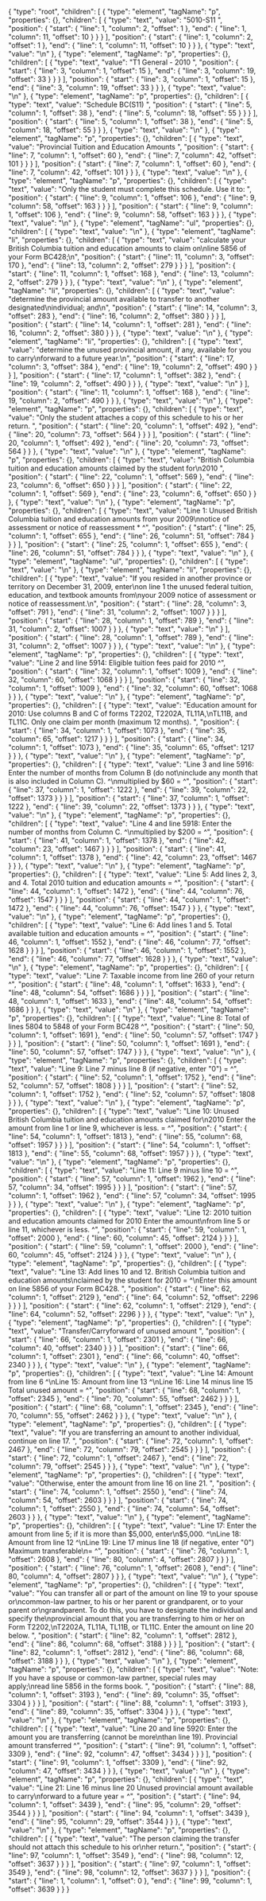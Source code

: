 {
  "type": "root",
  "children": [
    {
      "type": "element",
      "tagName": "p",
      "properties": {},
      "children": [
        {
          "type": "text",
          "value": "5010-S11 ",
          "position": {
            "start": {
              "line": 1,
              "column": 2,
              "offset": 1
            },
            "end": {
              "line": 1,
              "column": 11,
              "offset": 10
            }
          }
        }
      ],
      "position": {
        "start": {
          "line": 1,
          "column": 2,
          "offset": 1
        },
        "end": {
          "line": 1,
          "column": 11,
          "offset": 10
        }
      }
    },
    {
      "type": "text",
      "value": "\n"
    },
    {
      "type": "element",
      "tagName": "p",
      "properties": {},
      "children": [
        {
          "type": "text",
          "value": "T1 General - 2010 ",
          "position": {
            "start": {
              "line": 3,
              "column": 1,
              "offset": 15
            },
            "end": {
              "line": 3,
              "column": 19,
              "offset": 33
            }
          }
        }
      ],
      "position": {
        "start": {
          "line": 3,
          "column": 1,
          "offset": 15
        },
        "end": {
          "line": 3,
          "column": 19,
          "offset": 33
        }
      }
    },
    {
      "type": "text",
      "value": "\n"
    },
    {
      "type": "element",
      "tagName": "p",
      "properties": {},
      "children": [
        {
          "type": "text",
          "value": "Schedule BC(S11) ",
          "position": {
            "start": {
              "line": 5,
              "column": 1,
              "offset": 38
            },
            "end": {
              "line": 5,
              "column": 18,
              "offset": 55
            }
          }
        }
      ],
      "position": {
        "start": {
          "line": 5,
          "column": 1,
          "offset": 38
        },
        "end": {
          "line": 5,
          "column": 18,
          "offset": 55
        }
      }
    },
    {
      "type": "text",
      "value": "\n"
    },
    {
      "type": "element",
      "tagName": "p",
      "properties": {},
      "children": [
        {
          "type": "text",
          "value": "Provincial Tuition and Education Amounts ",
          "position": {
            "start": {
              "line": 7,
              "column": 1,
              "offset": 60
            },
            "end": {
              "line": 7,
              "column": 42,
              "offset": 101
            }
          }
        }
      ],
      "position": {
        "start": {
          "line": 7,
          "column": 1,
          "offset": 60
        },
        "end": {
          "line": 7,
          "column": 42,
          "offset": 101
        }
      }
    },
    {
      "type": "text",
      "value": "\n"
    },
    {
      "type": "element",
      "tagName": "p",
      "properties": {},
      "children": [
        {
          "type": "text",
          "value": "Only the student must complete this schedule. Use it to: ",
          "position": {
            "start": {
              "line": 9,
              "column": 1,
              "offset": 106
            },
            "end": {
              "line": 9,
              "column": 58,
              "offset": 163
            }
          }
        }
      ],
      "position": {
        "start": {
          "line": 9,
          "column": 1,
          "offset": 106
        },
        "end": {
          "line": 9,
          "column": 58,
          "offset": 163
        }
      }
    },
    {
      "type": "text",
      "value": "\n"
    },
    {
      "type": "element",
      "tagName": "ul",
      "properties": {},
      "children": [
        {
          "type": "text",
          "value": "\n"
        },
        {
          "type": "element",
          "tagName": "li",
          "properties": {},
          "children": [
            {
              "type": "text",
              "value": "calculate your British Columbia tuition and education amounts to claim on\nline 5856 of your Form BC428;\n",
              "position": {
                "start": {
                  "line": 11,
                  "column": 3,
                  "offset": 170
                },
                "end": {
                  "line": 13,
                  "column": 2,
                  "offset": 279
                }
              }
            }
          ],
          "position": {
            "start": {
              "line": 11,
              "column": 1,
              "offset": 168
            },
            "end": {
              "line": 13,
              "column": 2,
              "offset": 279
            }
          }
        },
        {
          "type": "text",
          "value": "\n"
        },
        {
          "type": "element",
          "tagName": "li",
          "properties": {},
          "children": [
            {
              "type": "text",
              "value": "determine the provincial amount available to transfer to another designated\nindividual; and\n",
              "position": {
                "start": {
                  "line": 14,
                  "column": 3,
                  "offset": 283
                },
                "end": {
                  "line": 16,
                  "column": 2,
                  "offset": 380
                }
              }
            }
          ],
          "position": {
            "start": {
              "line": 14,
              "column": 1,
              "offset": 281
            },
            "end": {
              "line": 16,
              "column": 2,
              "offset": 380
            }
          }
        },
        {
          "type": "text",
          "value": "\n"
        },
        {
          "type": "element",
          "tagName": "li",
          "properties": {},
          "children": [
            {
              "type": "text",
              "value": "determine the unused provincial amount, if any, available for you to carry\nforward to a future year.\n",
              "position": {
                "start": {
                  "line": 17,
                  "column": 3,
                  "offset": 384
                },
                "end": {
                  "line": 19,
                  "column": 2,
                  "offset": 490
                }
              }
            }
          ],
          "position": {
            "start": {
              "line": 17,
              "column": 1,
              "offset": 382
            },
            "end": {
              "line": 19,
              "column": 2,
              "offset": 490
            }
          }
        },
        {
          "type": "text",
          "value": "\n"
        }
      ],
      "position": {
        "start": {
          "line": 11,
          "column": 1,
          "offset": 168
        },
        "end": {
          "line": 19,
          "column": 2,
          "offset": 490
        }
      }
    },
    {
      "type": "text",
      "value": "\n"
    },
    {
      "type": "element",
      "tagName": "p",
      "properties": {},
      "children": [
        {
          "type": "text",
          "value": "Only the student attaches a copy of this schedule to his or her return. ",
          "position": {
            "start": {
              "line": 20,
              "column": 1,
              "offset": 492
            },
            "end": {
              "line": 20,
              "column": 73,
              "offset": 564
            }
          }
        }
      ],
      "position": {
        "start": {
          "line": 20,
          "column": 1,
          "offset": 492
        },
        "end": {
          "line": 20,
          "column": 73,
          "offset": 564
        }
      }
    },
    {
      "type": "text",
      "value": "\n"
    },
    {
      "type": "element",
      "tagName": "p",
      "properties": {},
      "children": [
        {
          "type": "text",
          "value": "British Columbia tuition and education amounts claimed by the student for\n2010 ",
          "position": {
            "start": {
              "line": 22,
              "column": 1,
              "offset": 569
            },
            "end": {
              "line": 23,
              "column": 6,
              "offset": 650
            }
          }
        }
      ],
      "position": {
        "start": {
          "line": 22,
          "column": 1,
          "offset": 569
        },
        "end": {
          "line": 23,
          "column": 6,
          "offset": 650
        }
      }
    },
    {
      "type": "text",
      "value": "\n"
    },
    {
      "type": "element",
      "tagName": "p",
      "properties": {},
      "children": [
        {
          "type": "text",
          "value": "Line 1: Unused British Columbia tuition and education amounts from your 2009\nnotice of assessment or notice of reassessment * ^",
          "position": {
            "start": {
              "line": 25,
              "column": 1,
              "offset": 655
            },
            "end": {
              "line": 26,
              "column": 51,
              "offset": 784
            }
          }
        }
      ],
      "position": {
        "start": {
          "line": 25,
          "column": 1,
          "offset": 655
        },
        "end": {
          "line": 26,
          "column": 51,
          "offset": 784
        }
      }
    },
    {
      "type": "text",
      "value": "\n"
    },
    {
      "type": "element",
      "tagName": "ul",
      "properties": {},
      "children": [
        {
          "type": "text",
          "value": "\n"
        },
        {
          "type": "element",
          "tagName": "li",
          "properties": {},
          "children": [
            {
              "type": "text",
              "value": "If you resided in another province or territory on December 31, 2009, enter\non line 1 the unused federal tuition, education, and textbook amounts from\nyour 2009 notice of assessment or notice of reassessment.\n",
              "position": {
                "start": {
                  "line": 28,
                  "column": 3,
                  "offset": 791
                },
                "end": {
                  "line": 31,
                  "column": 2,
                  "offset": 1007
                }
              }
            }
          ],
          "position": {
            "start": {
              "line": 28,
              "column": 1,
              "offset": 789
            },
            "end": {
              "line": 31,
              "column": 2,
              "offset": 1007
            }
          }
        },
        {
          "type": "text",
          "value": "\n"
        }
      ],
      "position": {
        "start": {
          "line": 28,
          "column": 1,
          "offset": 789
        },
        "end": {
          "line": 31,
          "column": 2,
          "offset": 1007
        }
      }
    },
    {
      "type": "text",
      "value": "\n"
    },
    {
      "type": "element",
      "tagName": "p",
      "properties": {},
      "children": [
        {
          "type": "text",
          "value": "Line 2 and line 5914: Eligible tuition fees paid for 2010 ^",
          "position": {
            "start": {
              "line": 32,
              "column": 1,
              "offset": 1009
            },
            "end": {
              "line": 32,
              "column": 60,
              "offset": 1068
            }
          }
        }
      ],
      "position": {
        "start": {
          "line": 32,
          "column": 1,
          "offset": 1009
        },
        "end": {
          "line": 32,
          "column": 60,
          "offset": 1068
        }
      }
    },
    {
      "type": "text",
      "value": "\n"
    },
    {
      "type": "element",
      "tagName": "p",
      "properties": {},
      "children": [
        {
          "type": "text",
          "value": "Education amount for 2010: Use columns B and C of forms T2202, T2202A, TL11A,\nTL11B, and TL11C. Only one claim per month (maximum 12 months). ",
          "position": {
            "start": {
              "line": 34,
              "column": 1,
              "offset": 1073
            },
            "end": {
              "line": 35,
              "column": 65,
              "offset": 1217
            }
          }
        }
      ],
      "position": {
        "start": {
          "line": 34,
          "column": 1,
          "offset": 1073
        },
        "end": {
          "line": 35,
          "column": 65,
          "offset": 1217
        }
      }
    },
    {
      "type": "text",
      "value": "\n"
    },
    {
      "type": "element",
      "tagName": "p",
      "properties": {},
      "children": [
        {
          "type": "text",
          "value": "Line 3 and line 5916: Enter the number of months from Column B (do not\ninclude any month that is also included in Column C). ^\nmultiplied by $60 = ^",
          "position": {
            "start": {
              "line": 37,
              "column": 1,
              "offset": 1222
            },
            "end": {
              "line": 39,
              "column": 22,
              "offset": 1373
            }
          }
        }
      ],
      "position": {
        "start": {
          "line": 37,
          "column": 1,
          "offset": 1222
        },
        "end": {
          "line": 39,
          "column": 22,
          "offset": 1373
        }
      }
    },
    {
      "type": "text",
      "value": "\n"
    },
    {
      "type": "element",
      "tagName": "p",
      "properties": {},
      "children": [
        {
          "type": "text",
          "value": "Line 4 and line 5918: Enter the number of months from Column C. ^\nmultiplied by $200 = ^",
          "position": {
            "start": {
              "line": 41,
              "column": 1,
              "offset": 1378
            },
            "end": {
              "line": 42,
              "column": 23,
              "offset": 1467
            }
          }
        }
      ],
      "position": {
        "start": {
          "line": 41,
          "column": 1,
          "offset": 1378
        },
        "end": {
          "line": 42,
          "column": 23,
          "offset": 1467
        }
      }
    },
    {
      "type": "text",
      "value": "\n"
    },
    {
      "type": "element",
      "tagName": "p",
      "properties": {},
      "children": [
        {
          "type": "text",
          "value": "Line 5: Add lines 2, 3, and 4. Total 2010 tuition and education amounts = ^",
          "position": {
            "start": {
              "line": 44,
              "column": 1,
              "offset": 1472
            },
            "end": {
              "line": 44,
              "column": 76,
              "offset": 1547
            }
          }
        }
      ],
      "position": {
        "start": {
          "line": 44,
          "column": 1,
          "offset": 1472
        },
        "end": {
          "line": 44,
          "column": 76,
          "offset": 1547
        }
      }
    },
    {
      "type": "text",
      "value": "\n"
    },
    {
      "type": "element",
      "tagName": "p",
      "properties": {},
      "children": [
        {
          "type": "text",
          "value": "Line 6: Add lines 1 and 5. Total available tuition and education amounts = ^",
          "position": {
            "start": {
              "line": 46,
              "column": 1,
              "offset": 1552
            },
            "end": {
              "line": 46,
              "column": 77,
              "offset": 1628
            }
          }
        }
      ],
      "position": {
        "start": {
          "line": 46,
          "column": 1,
          "offset": 1552
        },
        "end": {
          "line": 46,
          "column": 77,
          "offset": 1628
        }
      }
    },
    {
      "type": "text",
      "value": "\n"
    },
    {
      "type": "element",
      "tagName": "p",
      "properties": {},
      "children": [
        {
          "type": "text",
          "value": "Line 7: Taxable income from line 260 of your return ^",
          "position": {
            "start": {
              "line": 48,
              "column": 1,
              "offset": 1633
            },
            "end": {
              "line": 48,
              "column": 54,
              "offset": 1686
            }
          }
        }
      ],
      "position": {
        "start": {
          "line": 48,
          "column": 1,
          "offset": 1633
        },
        "end": {
          "line": 48,
          "column": 54,
          "offset": 1686
        }
      }
    },
    {
      "type": "text",
      "value": "\n"
    },
    {
      "type": "element",
      "tagName": "p",
      "properties": {},
      "children": [
        {
          "type": "text",
          "value": "Line 8: Total of lines 5804 to 5848 of your Form BC428 ^",
          "position": {
            "start": {
              "line": 50,
              "column": 1,
              "offset": 1691
            },
            "end": {
              "line": 50,
              "column": 57,
              "offset": 1747
            }
          }
        }
      ],
      "position": {
        "start": {
          "line": 50,
          "column": 1,
          "offset": 1691
        },
        "end": {
          "line": 50,
          "column": 57,
          "offset": 1747
        }
      }
    },
    {
      "type": "text",
      "value": "\n"
    },
    {
      "type": "element",
      "tagName": "p",
      "properties": {},
      "children": [
        {
          "type": "text",
          "value": "Line 9: Line 7 minus line 8 (if negative, enter \"0\") = ^",
          "position": {
            "start": {
              "line": 52,
              "column": 1,
              "offset": 1752
            },
            "end": {
              "line": 52,
              "column": 57,
              "offset": 1808
            }
          }
        }
      ],
      "position": {
        "start": {
          "line": 52,
          "column": 1,
          "offset": 1752
        },
        "end": {
          "line": 52,
          "column": 57,
          "offset": 1808
        }
      }
    },
    {
      "type": "text",
      "value": "\n"
    },
    {
      "type": "element",
      "tagName": "p",
      "properties": {},
      "children": [
        {
          "type": "text",
          "value": "Line 10: Unused British Columbia tuition and education amounts claimed for\n2010 Enter the amount from line 1 or line 9, whichever is less. = ^",
          "position": {
            "start": {
              "line": 54,
              "column": 1,
              "offset": 1813
            },
            "end": {
              "line": 55,
              "column": 68,
              "offset": 1957
            }
          }
        }
      ],
      "position": {
        "start": {
          "line": 54,
          "column": 1,
          "offset": 1813
        },
        "end": {
          "line": 55,
          "column": 68,
          "offset": 1957
        }
      }
    },
    {
      "type": "text",
      "value": "\n"
    },
    {
      "type": "element",
      "tagName": "p",
      "properties": {},
      "children": [
        {
          "type": "text",
          "value": "Line 11: Line 9 minus line 10 = ^",
          "position": {
            "start": {
              "line": 57,
              "column": 1,
              "offset": 1962
            },
            "end": {
              "line": 57,
              "column": 34,
              "offset": 1995
            }
          }
        }
      ],
      "position": {
        "start": {
          "line": 57,
          "column": 1,
          "offset": 1962
        },
        "end": {
          "line": 57,
          "column": 34,
          "offset": 1995
        }
      }
    },
    {
      "type": "text",
      "value": "\n"
    },
    {
      "type": "element",
      "tagName": "p",
      "properties": {},
      "children": [
        {
          "type": "text",
          "value": "Line 12: 2010 tuition and education amounts claimed for 2010 Enter the amount\nfrom line 5 or line 11, whichever is less. ^",
          "position": {
            "start": {
              "line": 59,
              "column": 1,
              "offset": 2000
            },
            "end": {
              "line": 60,
              "column": 45,
              "offset": 2124
            }
          }
        }
      ],
      "position": {
        "start": {
          "line": 59,
          "column": 1,
          "offset": 2000
        },
        "end": {
          "line": 60,
          "column": 45,
          "offset": 2124
        }
      }
    },
    {
      "type": "text",
      "value": "\n"
    },
    {
      "type": "element",
      "tagName": "p",
      "properties": {},
      "children": [
        {
          "type": "text",
          "value": "Line 13: Add lines 10 and 12. British Columbia tuition and education amounts\nclaimed by the student for 2010 = ^\nEnter this amount on line 5856 of your Form BC428. ",
          "position": {
            "start": {
              "line": 62,
              "column": 1,
              "offset": 2129
            },
            "end": {
              "line": 64,
              "column": 52,
              "offset": 2296
            }
          }
        }
      ],
      "position": {
        "start": {
          "line": 62,
          "column": 1,
          "offset": 2129
        },
        "end": {
          "line": 64,
          "column": 52,
          "offset": 2296
        }
      }
    },
    {
      "type": "text",
      "value": "\n"
    },
    {
      "type": "element",
      "tagName": "p",
      "properties": {},
      "children": [
        {
          "type": "text",
          "value": "Transfer/Carryforward of unused amount ",
          "position": {
            "start": {
              "line": 66,
              "column": 1,
              "offset": 2301
            },
            "end": {
              "line": 66,
              "column": 40,
              "offset": 2340
            }
          }
        }
      ],
      "position": {
        "start": {
          "line": 66,
          "column": 1,
          "offset": 2301
        },
        "end": {
          "line": 66,
          "column": 40,
          "offset": 2340
        }
      }
    },
    {
      "type": "text",
      "value": "\n"
    },
    {
      "type": "element",
      "tagName": "p",
      "properties": {},
      "children": [
        {
          "type": "text",
          "value": "Line 14: Amount from line 6 ^\nLine 15: Amount from line 13 ^\nLine 16: Line 14 minus line 15 Total unused amount = ^",
          "position": {
            "start": {
              "line": 68,
              "column": 1,
              "offset": 2345
            },
            "end": {
              "line": 70,
              "column": 55,
              "offset": 2462
            }
          }
        }
      ],
      "position": {
        "start": {
          "line": 68,
          "column": 1,
          "offset": 2345
        },
        "end": {
          "line": 70,
          "column": 55,
          "offset": 2462
        }
      }
    },
    {
      "type": "text",
      "value": "\n"
    },
    {
      "type": "element",
      "tagName": "p",
      "properties": {},
      "children": [
        {
          "type": "text",
          "value": "If you are transferring an amount to another individual, continue on line 17. ",
          "position": {
            "start": {
              "line": 72,
              "column": 1,
              "offset": 2467
            },
            "end": {
              "line": 72,
              "column": 79,
              "offset": 2545
            }
          }
        }
      ],
      "position": {
        "start": {
          "line": 72,
          "column": 1,
          "offset": 2467
        },
        "end": {
          "line": 72,
          "column": 79,
          "offset": 2545
        }
      }
    },
    {
      "type": "text",
      "value": "\n"
    },
    {
      "type": "element",
      "tagName": "p",
      "properties": {},
      "children": [
        {
          "type": "text",
          "value": "Otherwise, enter the amount from line 16 on line 21. ",
          "position": {
            "start": {
              "line": 74,
              "column": 1,
              "offset": 2550
            },
            "end": {
              "line": 74,
              "column": 54,
              "offset": 2603
            }
          }
        }
      ],
      "position": {
        "start": {
          "line": 74,
          "column": 1,
          "offset": 2550
        },
        "end": {
          "line": 74,
          "column": 54,
          "offset": 2603
        }
      }
    },
    {
      "type": "text",
      "value": "\n"
    },
    {
      "type": "element",
      "tagName": "p",
      "properties": {},
      "children": [
        {
          "type": "text",
          "value": "Line 17: Enter the amount from line 5; if it is more than $5,000, enter\n$5,000. ^\nLine 18: Amount from line 12 ^\nLine 19: Line 17 minus line 18 (if negative, enter \"0\") Maximum transferable\n= ^",
          "position": {
            "start": {
              "line": 76,
              "column": 1,
              "offset": 2608
            },
            "end": {
              "line": 80,
              "column": 4,
              "offset": 2807
            }
          }
        }
      ],
      "position": {
        "start": {
          "line": 76,
          "column": 1,
          "offset": 2608
        },
        "end": {
          "line": 80,
          "column": 4,
          "offset": 2807
        }
      }
    },
    {
      "type": "text",
      "value": "\n"
    },
    {
      "type": "element",
      "tagName": "p",
      "properties": {},
      "children": [
        {
          "type": "text",
          "value": "You can transfer all or part of the amount on line 19 to your spouse or\ncommon-law partner, to his or her parent or grandparent, or to your parent or\ngrandparent. To do this, you have to designate the individual and specify the\nprovincial amount that you are transferring to him or her on Form T2202,\nT2202A, TL11A, TL11B, or TL11C. Enter the amount on line 20 below. ",
          "position": {
            "start": {
              "line": 82,
              "column": 1,
              "offset": 2812
            },
            "end": {
              "line": 86,
              "column": 68,
              "offset": 3188
            }
          }
        }
      ],
      "position": {
        "start": {
          "line": 82,
          "column": 1,
          "offset": 2812
        },
        "end": {
          "line": 86,
          "column": 68,
          "offset": 3188
        }
      }
    },
    {
      "type": "text",
      "value": "\n"
    },
    {
      "type": "element",
      "tagName": "p",
      "properties": {},
      "children": [
        {
          "type": "text",
          "value": "Note: If you have a spouse or common-law partner, special rules may apply;\nread line 5856 in the forms book. ",
          "position": {
            "start": {
              "line": 88,
              "column": 1,
              "offset": 3193
            },
            "end": {
              "line": 89,
              "column": 35,
              "offset": 3304
            }
          }
        }
      ],
      "position": {
        "start": {
          "line": 88,
          "column": 1,
          "offset": 3193
        },
        "end": {
          "line": 89,
          "column": 35,
          "offset": 3304
        }
      }
    },
    {
      "type": "text",
      "value": "\n"
    },
    {
      "type": "element",
      "tagName": "p",
      "properties": {},
      "children": [
        {
          "type": "text",
          "value": "Line 20 and line 5920: Enter the amount you are transferring (cannot be more\nthan line 19). Provincial amount transferred ^",
          "position": {
            "start": {
              "line": 91,
              "column": 1,
              "offset": 3309
            },
            "end": {
              "line": 92,
              "column": 47,
              "offset": 3434
            }
          }
        }
      ],
      "position": {
        "start": {
          "line": 91,
          "column": 1,
          "offset": 3309
        },
        "end": {
          "line": 92,
          "column": 47,
          "offset": 3434
        }
      }
    },
    {
      "type": "text",
      "value": "\n"
    },
    {
      "type": "element",
      "tagName": "p",
      "properties": {},
      "children": [
        {
          "type": "text",
          "value": "Line 21: Line 16 minus line 20 Unused provincial amount available to carry\nforward to a future year = ^",
          "position": {
            "start": {
              "line": 94,
              "column": 1,
              "offset": 3439
            },
            "end": {
              "line": 95,
              "column": 29,
              "offset": 3544
            }
          }
        }
      ],
      "position": {
        "start": {
          "line": 94,
          "column": 1,
          "offset": 3439
        },
        "end": {
          "line": 95,
          "column": 29,
          "offset": 3544
        }
      }
    },
    {
      "type": "text",
      "value": "\n"
    },
    {
      "type": "element",
      "tagName": "p",
      "properties": {},
      "children": [
        {
          "type": "text",
          "value": "The person claiming the transfer should not attach this schedule to his or\nher return.",
          "position": {
            "start": {
              "line": 97,
              "column": 1,
              "offset": 3549
            },
            "end": {
              "line": 98,
              "column": 12,
              "offset": 3637
            }
          }
        }
      ],
      "position": {
        "start": {
          "line": 97,
          "column": 1,
          "offset": 3549
        },
        "end": {
          "line": 98,
          "column": 12,
          "offset": 3637
        }
      }
    }
  ],
  "position": {
    "start": {
      "line": 1,
      "column": 1,
      "offset": 0
    },
    "end": {
      "line": 99,
      "column": 1,
      "offset": 3639
    }
  }
}
